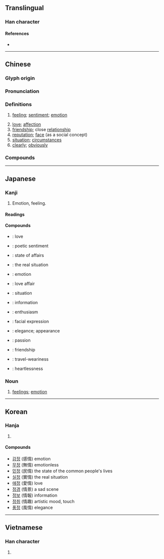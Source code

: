 {{character info/new}}
==Translingual==
{{stroke order|type=animate}}

===Han character===
{{Han char|rn=61|rad=心|as=08|sn=11|four=95027|canj=PQMB|ids=⿰忄青}}

====References====
* {{Han ref|kx=0389.310|dkj=10756|dj=0723.170|hdz=42312.130|uh=60C5|ud=24773|bh=B1A1|bd=45473}}

----

==Chinese==
{{zh-forms}}

===Glyph origin===
{{Han etym}}

===Pronunciation===
{{zh-pron
|m=qíng
|ma=y
|c=cing4
|h=pfs=chhìn
|md=
|mn=chêng/chiâⁿ
|mn_note=chêng - literary; chiâⁿ - vernacular
|mn-t=cêng5/zian5
|mn-t_note=cêng5 - literary; zian5 - vernacular
|w=3xxin
|mc=y
|oc=y
|cat=n,a,adv
}}

===Definitions===
{{zh-hanzi}}

# [[feeling]]; [[sentiment]]; [[emotion]]
#: {{zh-x|感情|feeling}}
#: {{zh-x|愛情|love}}
# [[love]]; [[affection]] {{zh-mw|段|份}}
# [[friendship]]; close [[relationship]]
# [[reputation]]; [[face]] (as a social concept)
# [[situation]]; [[circumstances]]
# [[clearly]]; [[obviously]]

===Compounds===
{{zh-der|一往情深|七情|上情下達|下情|不了情|不情|不著情|世情|中情|丰情|主情造意|事情|交情|人情|任情|作情|來情|俗情|偷情|傳情|傷情|兒女之情|兒女情多|兒女情長|入情入理|內情|兩情相悅|六情|其情可憫|冤情|別情|前情|割情|劇情|動情|勾情|匿情|危情|即景生情|厚情|友情|合情合理|同情|同氣之情|吝情|含情|周情孔思|商情|國情|埋情|多情|奪情|好情|姦情|嬌情|官情紙薄|定情|客情|宦情|容情|寄情|寡情|實情|專情|常情|幽情|徇情|徑情|微情|心情|忘情|思惹情牽|怡情悅性|怡情理性|怡情養性|性情|恆情|恣情|恩情|悖理違情|悲情|情不自勝|情不自堪|情不自禁|情之所鍾|情事|情人|情何以堪|情佚|情侶|情偽|情僧錄|情分|情切|情勢|情同一家|情同手足|情同骨肉|情同魚水|情味|情商|情在言外|情報|情場|情境|情夫|情婦|情孚意合|情實|情形|情志|情思|情急|情性|情怯|情恕理遣|情意|情愛|情感|情愫|情態|情慾|情懷|情投意合|情投意洽|情操|情敵|情文並茂|情景|情書|情有可原|情有獨鍾|情欲|情款|情歌|情殺|情況|情海|情深似海|情深意重|情深義重|情深骨肉|情溢於表|情熟|情狀|情理|情田|情由|情痴|情真意摯|情知|情種|情竇|情節|情素|情結|情網|情緒|情緣|情義|情腸|情至意盡|情致|情色|情若手足|情見乎言|情見乎辭|情見力屈|情見勢屈|情見勢竭|情詞懇切|情詞易工|情詩|情話|情語|情誼|情調|情變|情貌|情賞|情趣|情逾骨肉|情郎|情采|情重如山|情長紙短|情隨事遷|情非得已|情面|情韻|情願|意合情投|意惹情牽|愛情|感情|慰情勝無|戀情|戰情|手足之情|手足情深|才情|打情|承情|抒情|拿情|推情準理|揆情度理|摯情|攄情|放情丘壑|政情|故劍情深|敢情|敵情|文情|方情|日久生情|旱情|春情|有情|望雲之情|未了情|東道之情|柔情|根情|案情|欠情|殉情|民情|求情|沒情沒緒|沒情沒趣|淫情浪態|深情|渭陽之情|溫情|激情|濫情|災情|為情造文|烏鳥之情|無情|煽情|熱情|物情|生情發意|生情見景|生情造意|用情|留情|略跡原情|疑情|病情|痴情|發情|盛情|盡情|直情徑行|看景生情|真情|睹物生情|睹物興情|瞻情顧意|知情|矯情|神情|私情|移情|稱情|穩情|空頭情|管情|純情|紙短情長|細情|絕情|綺情|緣情體物|縱情|置水之情|群情|義重情深|聲情並茂|膠漆之情|臉面之情|至情|舊情|舐犢情深|色情|薄情|虛情|蟲情|行情|表情|衷情|補情|襟情|見個情|見景生情|親情|觸景生情|言情小說|討情|託情|詩情|詳情|說情|調情|談情說愛|講情|豔情|豪情|貌合情離|貌是情非|貪情|趕情|軍情|輿情|辭情|近情|送情|通情|道情|遣興陶情|選情|郭華情罪|鄉情|酌情|野情|鍾情|閒情|閨情|關情|降情|陳情|隆情|隱情|離情|難以為情|難為情|雲情雨意|面子情兒|面情|順情|領情|風情|首丘之情|香火情|骨肉情|高情|魚水情|鶼鰈情深}}

----

==Japanese==

===Kanji===
{{ja-kanji|grade=5|rs=心08}}

# Emotion, feeling.

====Readings====
{{ja-readings
|goon=じょう<じやう
|kanon=せい
|kun=なさ-け, こころ-, おもむき-
}}

====Compounds====
{{der-top}}
* {{ja-r|愛情|あいじょう}}: love
* {{ja-r|詩情|しじょう}}: poetic sentiment
* {{ja-r|事情|じじょう}}: state of affairs
* {{ja-r|実情|じつじょう}}: the real situation
* {{ja-r|情感|じょうかん}}: emotion
* {{ja-r|情事|じょうじ}}: love affair
* {{ja-r|情勢|じょうせい}}: situation
* {{ja-r|情報|じょうほう}}: information
* {{ja-r|情熱|じょうねつ}}: enthusiasm
* {{ja-r|表情|ひょうじょう}}: facial expression
* {{ja-r|風情|ふぜい}}: elegance; appearance
* {{ja-r|熱情|ねつじょう}}: passion
* {{ja-r|友情|ゆうじょう}}: friendship
* {{ja-r|旅情|りょじょう}}: travel-weariness
* {{ja-r|非情|ひじょう}}: heartlessness
{{der-bottom}}

===Noun===
{{ja-noun|じょう}}

# [[feelings]]; [[emotion]]

----

==Korean==

===Hanja===
{{ko-hanja|hangeul=정|eumhun=뜻|rv=jeong|mr=chŏng|y=ceng}}

# {{defn|lang=ko|sort=心08}}

====Compounds====
{{der-top}}
* [[감정]] (感情) emotion
* [[무정]] (無情) emotionless
* [[민정]] (民情) the state of the common people's lives
* [[실정]] (實情) the real situation
* [[애정]] (愛情) love
* [[정경]] (情景) a sad scene
* [[정보]] (情報) information
* [[정취]] (情趣) artistic mood, touch
* [[풍정]] (風情) elegance
{{der-bottom}}

----

==Vietnamese==

===Han character===
{{vi-hantu|[[tình]], [[dềnh]], [[tành]], [[rình]], [[tạnh]]|rs=心08}}

# {{defn|lang=vi|sort=心08}}